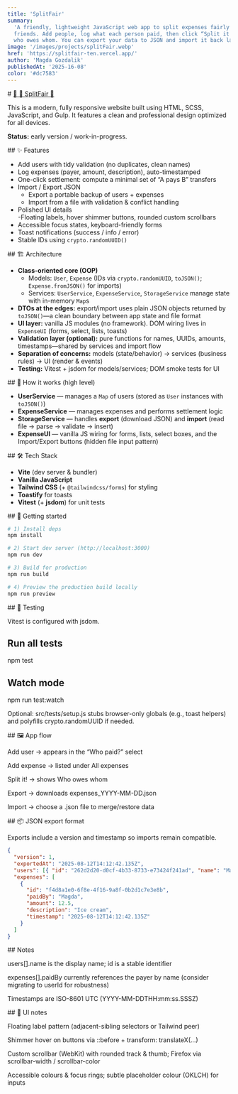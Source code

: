 ```yaml
---
title: 'SplitFair'
summary:
  'A friendly, lightweight JavaScript web app to split expenses fairly with
  friends. Add people, log what each person paid, then click “Split it!” to see
  who owes whom. You can export your data to JSON and import it back later.'
image: '/images/projects/splitFair.webp'
href: 'https://splitfair-ten.vercel.app/'
author: 'Magda Gozdalik'
publishedAt: '2025-16-08'
color: '#dc7583'
---
```


<Section className="card-shadow secondary-bg">
# <a href='https://splitfair-ten.vercel.app/' className='mt-10 text-2xl text-foreground hover:text-accent-foreground sm:text-3xl lg:text-4xl' target='_blank'> 🔗 💸 SplitFair 💸</a>

This is a modern, fully responsive website built using HTML, SCSS, JavaScript,
and Gulp. It features a clean and professional design optimized for all devices.

**Status:** early version / work-in-progress.

</Section>

<Section className="card-shadow secondary-bg">
## ✨ Features

- Add users with tidy validation (no duplicates, clean names)
- Log expenses (payer, amount, description), auto-timestamped
- One-click settlement: compute a minimal set of “A pays B” transfers
- Import / Export JSON
  - Export a portable backup of users + expenses
  - Import from a file with validation & conflict handling
- Polished UI details  
  -Floating labels, hover shimmer buttons, rounded custom scrollbars
- Accessible focus states, keyboard-friendly forms
- Toast notifications (success / info / error)
- Stable IDs using `crypto.randomUUID()`

</Section>

<Section className="card-shadow secondary-bg">
## 🏗️ Architecture

- **Class-oriented core (OOP)**
  - Models: `User`, `Expense` (IDs via `crypto.randomUUID`, `toJSON()`;
    `Expense.fromJSON()` for imports)
  - Services: `UserService`, `ExpenseService`, `StorageService` manage state
    with in-memory `Map`s
- **DTOs at the edges:** export/import uses plain JSON objects returned by
  `toJSON()`—a clean boundary between app state and file format
- **UI layer:** vanilla JS modules (no framework). DOM wiring lives in
  `ExpenseUI` (forms, select, lists, toasts)
- **Validation layer (optional):** pure functions for names, UUIDs, amounts,
  timestamps—shared by services and import flow
- **Separation of concerns:** models (state/behavior) → services (business
  rules) → UI (render & events)
- **Testing:** Vitest + jsdom for models/services; DOM smoke tests for UI

</Section>

<Section className="card-shadow secondary-bg">
## 🧠 How it works (high level)

- **UserService** — manages a `Map` of users (stored as `User` instances with
  `toJSON()`)
- **ExpenseService** — manages expenses and performs settlement logic
- **StorageService** — handles **export** (download JSON) and **import** (read
  file → parse → validate → insert)
- **ExpenseUI** — vanilla JS wiring for forms, lists, select boxes, and the
  Import/Export buttons (hidden file input pattern)

</Section>

<Section className="card-shadow secondary-bg">
## 🛠️ Tech Stack

- **Vite** (dev server & bundler)
- **Vanilla JavaScript**
- **Tailwind CSS** (+ `@tailwindcss/forms`) for styling
- **Toastify** for toasts
- **Vitest** (+ **jsdom**) for unit tests

</Section>

<Section className="card-shadow secondary-bg">
## 🚀 Getting started

```bash
# 1) Install deps
npm install

# 2) Start dev server (http://localhost:3000)
npm run dev

# 3) Build for production
npm run build

# 4) Preview the production build locally
npm run preview

```

</Section>

<Section className="card-shadow secondary-bg">
## 🧪 Testing

Vitest is configured with jsdom.

# Run all tests

npm test

# Watch mode

npm run test:watch

Optional: src/tests/setup.js stubs browser-only globals (e.g., toast helpers)
and polyfills crypto.randomUUID if needed.

</Section>

<Section className="card-shadow secondary-bg">
## 🖼️ App flow

Add user → appears in the “Who paid?” select

Add expense → listed under All expenses

Split it! → shows Who owes whom

Export → downloads expenses_YYYY-MM-DD.json

Import → choose a .json file to merge/restore data

</Section>

<Section className="card-shadow secondary-bg">
## 📦 JSON export format

Exports include a version and timestamp so imports remain compatible.

```json
{
  "version": 1,
  "exportedAt": "2025-08-12T14:12:42.135Z",
  "users": [{ "id": "262d2d20-d0cf-4b33-8733-e73424f241ad", "name": "Magda" }],
  "expenses": [
    {
      "id": "f4d8a1e0-6f8e-4f16-9a8f-0b2d1c7e3e8b",
      "paidBy": "Magda",
      "amount": 12.5,
      "description": "Ice cream",
      "timestamp": "2025-08-12T14:12:42.135Z"
    }
  ]
}
```

</Section>

<Section className="card-shadow secondary-bg">
## Notes

users[].name is the display name; id is a stable identifier

expenses[].paidBy currently references the payer by name (consider migrating to
userId for robustness)

Timestamps are ISO-8601 UTC (YYYY-MM-DDTHH:mm:ss.SSSZ)

</Section>

<Section className="card-shadow secondary-bg">
## 🎨 UI notes

Floating label pattern (adjacent-sibling selectors or Tailwind peer)

Shimmer hover on buttons via ::before + transform: translateX(...)

Custom scrollbar (WebKit) with rounded track & thumb; Firefox via
scrollbar-width / scrollbar-color

Accessible colours & focus rings; subtle placeholder colour (OKLCH) for inputs

</Section>
